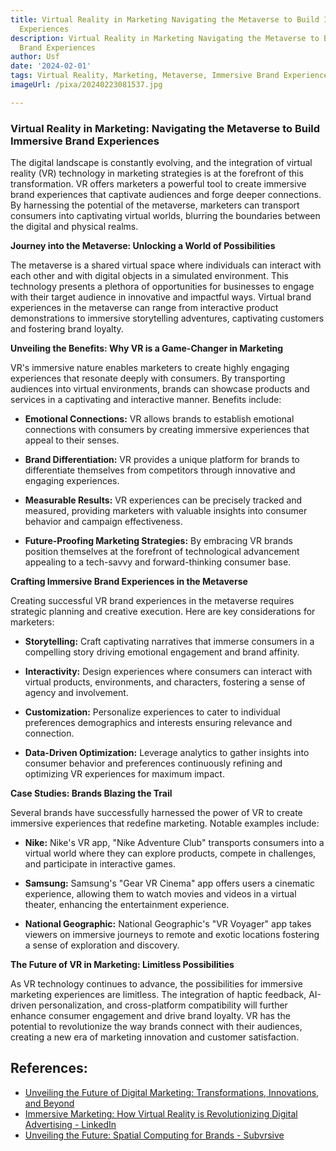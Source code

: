 ```yaml
---
title: Virtual Reality in Marketing Navigating the Metaverse to Build Immersive Brand
  Experiences
description: Virtual Reality in Marketing Navigating the Metaverse to Build Immersive
  Brand Experiences
author: Usf
date: '2024-02-01'
tags: Virtual Reality, Marketing, Metaverse, Immersive Brand Experiences
imageUrl: /pixa/20240223081537.jpg

---
```

### Virtual Reality in  Marketing: Navigating the Metaverse to  Build Immersive Brand Experiences

The digital landscape is constantly evolving, and the  integration of virtual reality (VR) technology in marketing strategies is at the forefront  of this transformation. VR offers marketers a powerful tool to create immersive brand experiences that captivate  audiences and forge  deeper connections. By harnessing the potential of the metaverse, marketers  can transport consumers into captivating virtual worlds, blurring the boundaries between the digital and physical realms.

**Journey into the  Metaverse: Unlocking a World of Possibilities**

The  metaverse is a shared virtual  space where individuals can interact with each other and with digital objects in a simulated environment. This technology presents a plethora of opportunities for  businesses to engage with their  target audience in innovative  and impactful ways. Virtual brand experiences in the metaverse can range from interactive product demonstrations to immersive  storytelling adventures, captivating customers and fostering brand loyalty.

**Unveiling the Benefits: Why VR is  a  Game-Changer  in Marketing**

VR's immersive nature enables marketers  to create highly engaging experiences  that resonate deeply with consumers. By transporting audiences into virtual environments,  brands can showcase products and services in a captivating and interactive manner. Benefits include:

- **Emotional Connections:** VR allows brands to establish emotional connections with consumers by creating immersive experiences that appeal  to their senses.

- **Brand Differentiation:** VR provides a unique platform for  brands to differentiate themselves from competitors through  innovative and engaging experiences.

- **Measurable Results:**  VR experiences can be precisely tracked  and measured, providing marketers with valuable insights into consumer behavior and campaign effectiveness.

- **Future-Proofing Marketing Strategies:**  By embracing VR  brands  position themselves at  the forefront of technological advancement appealing to a tech-savvy and forward-thinking consumer base.

**Crafting Immersive Brand  Experiences in the Metaverse**

Creating successful VR brand experiences in the  metaverse requires strategic planning and creative execution. Here are key considerations for marketers:

- **Storytelling:** Craft captivating narratives that  immerse consumers in a compelling story driving emotional engagement and brand affinity.

- **Interactivity:** Design experiences where consumers can interact with virtual products, environments,  and characters, fostering a sense  of agency and involvement.

-  **Customization:** Personalize experiences to cater to individual preferences demographics and  interests ensuring relevance  and connection.

-  **Data-Driven Optimization:** Leverage analytics to gather  insights into consumer behavior and preferences continuously refining and optimizing VR experiences for maximum impact.

**Case Studies: Brands Blazing the Trail**

Several brands have successfully harnessed the power of  VR to create  immersive experiences that redefine marketing. Notable examples include:

- **Nike:** Nike's VR app, "Nike Adventure Club" transports consumers  into a virtual world where they  can explore products, compete in challenges, and participate in interactive games.

-  **Samsung:** Samsung's "Gear VR Cinema" app offers users a  cinematic experience,  allowing them to watch movies and videos in a virtual theater, enhancing the entertainment experience.

- **National Geographic:** National Geographic's "VR Voyager"  app takes viewers on immersive journeys to remote and exotic locations fostering a sense of exploration and  discovery.

**The Future of VR in Marketing: Limitless Possibilities**

As VR technology continues to advance, the possibilities for immersive marketing experiences are  limitless. The integration of haptic feedback, AI-driven personalization, and cross-platform compatibility will further enhance consumer engagement and drive brand loyalty. VR has the potential to revolutionize the way brands connect with their audiences, creating a new  era of  marketing innovation  and  customer satisfaction.

## References:
- [Unveiling the Future of Digital Marketing: Transformations, Innovations, and Beyond](https://www.linkedin.com/pulse/unveiling-future-digital-marketing-transformations)
- [Immersive Marketing: How Virtual Reality is Revolutionizing Digital Advertising - LinkedIn](https://www.linkedin.com/pulse/immersive-marketing-how-virtual-reality-digital-arunachalam)
- [Unveiling the Future: Spatial Computing for Brands - Subvrsive](https://subvrsive.com/blog/unveiling-the-future-spatial-computing-for-brands)
